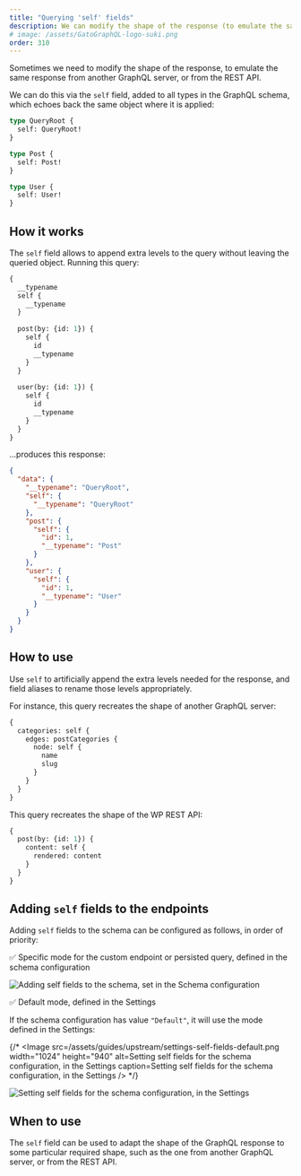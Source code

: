 ```yaml
---
title: "Querying 'self' fields"
description: We can modify the shape of the response (to emulate the same response from another GraphQL server, or from the REST API) via the 'self' field.
# image: /assets/GatoGraphQL-logo-suki.png
order: 310
---
```


Sometimes we need to modify the shape of the response, to emulate the same response from another GraphQL server, or from the REST API.

We can do this via the `self` field, added to all types in the GraphQL schema, which echoes back the same object where it is applied:

```graphql
type QueryRoot {
  self: QueryRoot!
}

type Post {
  self: Post!
}

type User {
  self: User!
}
```

## How it works

The `self` field allows to append extra levels to the query without leaving the queried object. Running this query:

```graphql
{
  __typename
  self {
    __typename
  }
  
  post(by: {id: 1}) {
    self {
      id
      __typename
    }
  }
  
  user(by: {id: 1}) {
    self {
      id
      __typename
    }
  }
}
```

...produces this response:

```json
{
  "data": {
    "__typename": "QueryRoot",
    "self": {
      "__typename": "QueryRoot"
    },
    "post": {
      "self": {
        "id": 1,
        "__typename": "Post"
      }
    },
    "user": {
      "self": {
        "id": 1,
        "__typename": "User"
      }
    }
  }
}
```

## How to use

Use `self` to artificially append the extra levels needed for the response, and field aliases to rename those levels appropriately.

For instance, this query recreates the shape of another GraphQL server:

```graphql
{
  categories: self {
    edges: postCategories {
      node: self {
        name
        slug
      }
    }
  }
}
```

This query recreates the shape of the WP REST API:

```graphql
{
  post(by: {id: 1}) {
    content: self {
      rendered: content
    }
  }
}
```

## Adding `self` fields to the endpoints

Adding `self` fields to the schema can be configured as follows, in order of priority:

✅ Specific mode for the custom endpoint or persisted query, defined in the schema configuration

![Adding self fields to the schema, set in the Schema configuration](/assets/guides/upstream/schema-configuration-adding-self-fields-to-schema.png "Adding self fields to the schema, set in the Schema configuration")

✅ Default mode, defined in the Settings

If the schema configuration has value `"Default"`, it will use the mode defined in the Settings:

{/* <Image
  src=/assets/guides/upstream/settings-self-fields-default.png
  width="1024"
  height="940"
  alt=Setting self fields for the schema configuration, in the Settings
  caption=Setting self fields for the schema configuration, in the Settings
/> */}

![Setting self fields for the schema configuration, in the Settings](/assets/guides/upstream/settings-self-fields-default.png)

## When to use

The `self` field can be used to adapt the shape of the GraphQL response to some particular required shape, such as the one from another GraphQL server, or from the REST API.

